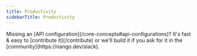 ```yaml
---
title: Productivity
sidebarTitle: Productivity
---
```


<Tip>
    Missing an [API configuration](/core-concepts#api-configurations)? It's fast & easy to [contribute it](/contribute) or we'll build it if you ask for
    it in the [community](https://nango.dev/slack).
</Tip>

<CardGroup cols={4}>
    <Card title="Airtable" href="/integrations/all/airtable" color="#68a063" />
    <Card title="Asana" href="/integrations/all/asana" color="#68a063" />
    <Card title="Calendly" href="/integrations/all/calendly" color="#68a063" />
    <Card title="Clickup" href="/integrations/all/clickup" color="#68a063" />
    <Card title="Figjam" href="/integrations/all/figjam" color="#68a063" />
    <Card title="Figma" href="/integrations/all/figma" color="#68a063" />
    <Card title="Google Cal" href="/integrations/all/google-calendar" color="#68a063" />
    <Card title="Gmail" href="/integrations/all/google-mail" color="#68a063" />
    <Card title="GSheet" href="/integrations/all/google-sheet" color="#68a063" />
    <Card title="Jira" href="/integrations/all/jira" color="#68a063" />
    <Card title="Linear" href="/integrations/all/linear" color="#68a063" />
    <Card title="Miro" href="/integrations/all/miro" color="#68a063" />
    <Card title="Monday" href="/integrations/all/monday" color="#68a063" />
    <Card title="Mural" href="/integrations/all/mural" color="#68a063" />
    <Card title="Notion" href="/integrations/all/notion" color="#68a063" />
    <Card title="Teamwork" href="/integrations/all/teamwork" color="#68a063" />
    <Card title="Timely" href="/integrations/all/timely" color="#68a063" />
    <Card title="Todoist" href="/integrations/all/todoist" color="#68a063" />
    <Card title="Trello" href="/integrations/all/trello" color="#68a063" />
</CardGroup>
